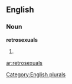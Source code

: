 
==English==

===Noun===
'''retrosexuals'''

# {{plural of|[[retrosexual]]}}

[[Category:English plurals]]

[[ar:retrosexuals]]